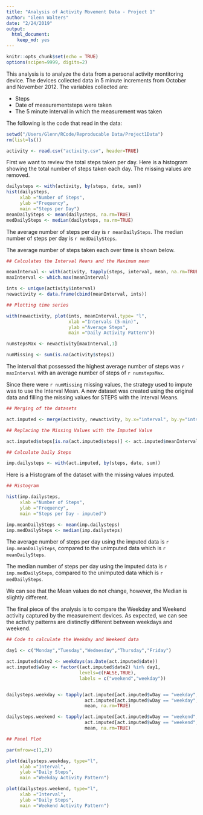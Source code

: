 ```yaml
---
title: "Analysis of Activity Movement Data - Project 1"
author: "Glenn Walters"
date: "2/24/2019"
output: 
  html_document: 
    keep_md: yes
---
```


```r
knitr::opts_chunk$set(echo = TRUE)
options(scipen=9999, digits=2)
```

This analysis is to analyze the data from a personal activity montitoring device. The devices collected data in 5 minute increments from October and November 2012.  The variables collected are:

- Steps
- Date of measurementsteps were taken
- The 5 minute interval in which the measurement was taken

The following is the code that read in the data:


```r
setwd("/Users/Glenn/RCode/Reproducable Data/Project1Data")
rm(list=ls())

activity <- read.csv("activity.csv", header=TRUE)
```

First we want to review the total steps taken per day.  Here is a histogram showing the total number of steps taken each day.  The missing values are removed.

```r

dailysteps <- with(activity, by(steps, date, sum))
hist(dailysteps,
     xlab ="Number of Steps",
     ylab ="Frequency",
     main ="Steps per Day")
meanDailySteps <- mean(dailysteps, na.rm=TRUE)
medDailySteps <- median(dailysteps, na.rm=TRUE)
```

The average number of steps per day is `r meanDailySteps`.
The median number of steps per day is `r medDailySteps`.

The average number of steps taken each over time is shown below.

```r
## Calculates the Interval Means and the Maximum mean

meanInterval <- with(activity, tapply(steps, interval, mean, na.rm=TRUE))
maxInterval <- which.max(meanInterval)

ints <- unique(activity$interval)
newactivity <- data.frame(cbind(meanInterval, ints))

## Plotting time series

with(newactivity, plot(ints, meanInterval,type= "l",
                       xlab ="Intervals (5-min)",
                       ylab ="Average Steps",
                       main ="Daily Activity Pattern"))

numstepsMax <- newactivity[maxInterval,1]

numMissing <- sum(is.na(activity$steps))
```

The interval that possessed the highest average number of steps was `r maxInterval` with an average number of steps of `r numstepsMax`.

Since there were `r numMissing` missing values, the strategy used to impute was to use the Interval Mean.  A new dataset was created using the original data and filling the missing values for STEPS with the Interval Means.


```r

## Merging of the datasets

act.imputed <- merge(activity, newactivity, by.x="interval", by.y="ints")

## Replacing the Missing Values with the Imputed Value

act.imputed$steps[is.na(act.imputed$steps)] <- act.imputed$meanInterval[is.na(act.imputed$steps)]

## Calculate Daily Steps

imp.dailysteps <- with(act.imputed, by(steps, date, sum))

```

Here is a Histogram of the dataset with the missing values imputed.
```r

## Histogram

hist(imp.dailysteps,
     xlab ="Number of Steps",
     ylab ="Frequency",
     main ="Steps per Day - imputed")

imp.meanDailySteps <- mean(imp.dailysteps)
imp.medDailySteps <- median(imp.dailysteps)

```

The average number of steps per day using the imputed data is `r imp.meanDailySteps`, compared to the unimputed data which is `r meanDailySteps`.

The median number of steps per day using the imputed data is `r imp.medDailySteps `, compared to the unimputed data which is `r medDailySteps`.

We can see that the Mean values do not change, however, the Median is slightly different.

The final piece of the analysis is to compare the Weekday and Weekend activity captured by the measurement devices.  As expected, we can see the activity patterns are distinctly different between weekdays and weekend.

```r

## Code to calculate the Weekday and Weekend data

day1 <- c("Monday","Tuesday","Wednesday","Thursday","Friday")

act.imputed$date2 <- weekdays(as.Date(act.imputed$date))
act.imputed$wDay <- factor((act.imputed$date2) %in% day1, 
                           levels=c(FALSE,TRUE),
                           labels = c("weekend","weekday"))


dailysteps.weekday <- tapply(act.imputed[act.imputed$wDay == "weekday",]$steps,
                             act.imputed[act.imputed$wDay == "weekday",]$interval,
                             mean, na.rm=TRUE)

dailysteps.weekend <- tapply(act.imputed[act.imputed$wDay == "weekend",]$steps,
                             act.imputed[act.imputed$wDay == "weekend",]$interval,
                             mean, na.rm=TRUE)

## Panel Plot

par(mfrow=c(1,2))

plot(dailysteps.weekday, type="l",
     xlab ="Interval",
     ylab ="Daily Steps",
     main ="Weekday Activity Pattern")

plot(dailysteps.weekend, type="l",
     xlab ="Interval",
     ylab ="Daily Steps",
     main ="Weekend Activity Pattern")
```